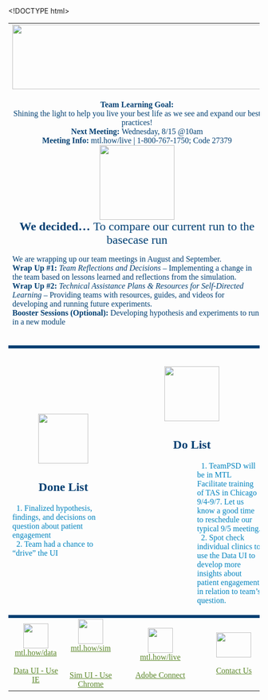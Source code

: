 <!DOCTYPE html>
<html>
<body vlink = "color: #598527">


<!-- Create table; set padding -->
<table cellpadding = "10"
       style = "font-family: calibri;">



<!-- MTL Logo -->
<tr style = "text-align: center;">
  <td colspan = 4>
    <img src = "https://raw.githubusercontent.com/lzim/teampsd/teampsd_style/mtl_logo/mtl_testdontguess_sm.png"
         height = "130" width = "500">    
  </td>
</tr>


<!-- Team Info -->
<tr>  
  <td colspan = 4>
    <p style = "text-align: center; color: #003F72;">
    <b> Team Learning Goal: </b>
    <br>
    Shining the light to help you live your best life as we see and expand our best practices!
    <br>
    <b> Next Meeting: </b> Wednesday, 8/15 @10am
    <br>
    <b> Meeting Info: </b> mtl.how/live | 1-800-767-1750; Code 27379
    <br>
    <img src = "https://raw.githubusercontent.com/lzim/teampsd/hexagon_icons/np_star_778913_003F72.png"
         height = "150" width = "150">
    <br>
    <font size = "5"> <b> We decided... </b> To compare our current run to the basecase run </font>
    <br>
    </p>
    
    <p style = "text-align: left; color: #003F72;">
    We are wrapping up our team meetings in August and September.
    <br>
    <b> Wrap Up #1: </b> <i> Team Reflections and Decisions </i> – Implementing a change in the team based on lessons learned and reflections from the simulation.
    <br>
    <b> Wrap Up #2: </b> <i> Technical Assistance Plans & Resources for Self-Directed Learning </i> – Providing teams with resources, guides, and videos for developing and running future experiments.
    <br>
    <b> Booster Sessions (Optional): </b>  Developing hypothesis and experiments to run in a new module
    <br>    
    </p>
  </td>
</tr>



<!-- Page Divider -->
<tr bgcolor = "#003F72">
  <td colspan = 4>
  </td>
</tr>



<!-- Done List --> 
<tr>
  <td colspan = 2
      style = "padding-top: 20px">
    <p style = "text-align: center;">
    <img src = "https://raw.githubusercontent.com/lzim/teampsd/hexagon_icons/np_hexagon-check-mark_309690_003F72.png"
         height = "100" width = "100">
    </p>

    <h2 style = "text-align: center; color: #003F72; font-family: calibri;">Done List</h2>
    <p style = "color: #0083BE">
      &nbsp; 1.	Finalized hypothesis, findings, and decisions on question about patient engagement 
      <br>
      &nbsp; 2.	Team had a chance to “drive” the UI
      <br>
    </p>
  </td> 



<!-- Do List -->
  <td colspan = 2
      style = "padding-top: 20px">
    <p style = "text-align: center;">  
    <img src = "https://raw.githubusercontent.com/lzim/teampsd/hexagon_icons/np_synchronize_778914_003F72.png"
         height = "110" width = "110">	
    </p>
	 
    <h2 style = "text-align: center; color: #003F72; font-family: calibri;">Do List</h2> 
    <p style = "color: #0083BE; padding-left: 150px">
      &nbsp; 1. TeamPSD will be in MTL Facilitate training of TAS in Chicago 9/4-9/7.  Let us know a good time to reschedule our typical 9/5 meeting.
      <br>
      &nbsp; 2.	Spot check individual clinics to use the Data UI to develop more insights about patient engagement in relation to team's question.
      <br>
    </p>
  </td>
</tr> 



<!-- Page Divider -->
<tr bgcolor = "#003F72">
  <td colspan = 4>
  </td>
</tr>



<!-- Help Links -->
<tr style = "text-align: center; color: #C4262E;">

<!-- Data -->
  <td colspan = 1>
    <a href = "mtl.how/data">
    <img src = "https://raw.githubusercontent.com/lzim/teampsd/hexagon_icons/np_bar-chart-decline_869492_598527.png"
     height = "50" width = "50" style = "border: 0;">
    <br>
    <a href = "mtl.how/data"
       style = "color: #598527;">mtl.how/data</a>    
    <br>
    <a href = "mtl.how/data" 
       style = "color: #598527;">Data UI - Use IE</a> 
  </td>


<!-- Simulation -->
  <td colspan = 1>
    <a href = "mtl.how/sim">
    <img src = "https://raw.githubusercontent.com/lzim/teampsd/hexagon_icons/np_book_853869_598527.png"
    height = "50" width = "50" style = "border: 0;">
    <br>
    <a href = "mtl.how/sim"
       style = "color: #598527;">mtl.how/sim</a>  
    <br>  
    <a href = "mtl.how/sim"
       style = "color: #598527;">Sim UI - Use Chrome</a>
  </td>



<!-- Adobe Connect -->
  <td colspan = 1>
    <a href = "mtl.how/live">
    <img src = "https://raw.githubusercontent.com/lzim/teampsd/hexagon_icons/np_feedback_546911_598527.png"
    height = "50" width = "50" style = "border: 0;">
    <br>
    <a href = "mtl.how/live"
       style = "color: #598527;">mtl.how/live</a>  
     <br>
    <a href = "mtl.how/live"
       style = "color: #598527;">Adobe Connect</a>  
  </td>



<!-- Contact Us -->
  <td colspan = 1>
    <a href = "mailto:Lindsey.Zimmerman@va.gov; Stacey.Park2@va.gov">
    <img src = "https://raw.githubusercontent.com/lzim/teampsd/teampsd_style/teampsd_logo/va_team_psd_logo_sq_sm.png"
     height = "50" width = "70" style = "border: 0;">    		
    <br>
    <a href = "mailto:Lindsey.Zimmerman@va.gov; Stacey.Park2@va.gov"
	style = "color: #598527;">Contact Us</a>
  </td>
</tr>  
</table>


</body>
</html>
